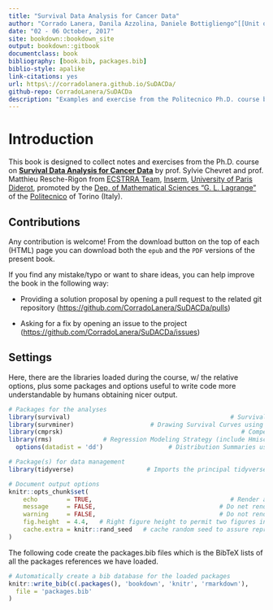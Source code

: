 ```yaml
--- 
title: "Survival Data Analysis for Cancer Data"
author: "Corrado Lanera, Danila Azzolina, Daniele Bottigliengo^[[Unit of Biostatistics, Epidemiology and Public Health](http://www.dctv.unipd.it/dipartimento/strutture/biostatistica) of the [Dep. of Cardiac, Thoracic and Vascular Sciences](http://www.dctv.unipd.it/) --- [Univ. of Padova](http://www.unipd.it/)]"
date: "02 - 06 October, 2017"
site: bookdown::bookdown_site
output: bookdown::gitbook
documentclass: book
bibliography: [book.bib, packages.bib]
biblio-style: apalike
link-citations: yes
url: https\://corradolanera.github.io/SuDACDa/
github-repo: CorradoLanera/SuDACDa
description: "Examples and exercise from the Politecnico Ph.D. course by prof. Sylvie Chevret and prof. Matthieu Resche-Rigon."
---
```


# Introduction {-}

This book is designed to collect notes and exercises from the Ph.D. course
on [__Survival Data Analysis for Cancer Data__](http://www.politocomunica.polito.it/events/appuntamenti/(idnews)/9665)
by prof. Sylvie Chevret
and prof. Matthieu Resche-Rigon from
[ECSTRRA Team](http://www.cress-umr1153.fr/),
[Inserm](https://www.inserm.fr/),
[University of Paris Diderot](https://www.univ-paris-diderot.fr/), promoted
by the
[Dep. of Mathematical Sciences "G. L. Lagrange"](http://www.disma.polito.it/) of
the [Politecnico](http://www.polito.it/) of Torino (Italy).


## Contributions {-}

Any contribution is welcome! From the download button on the top of each (HTML) page you can download both the `epub` and the `PDF` versions of the present book. 


If you find any mistake/typo or want to share ideas, you can help improve the book in the following way:

  - Providing a solution proposal by opening a pull request to the related git repository  (<https://github.com/CorradoLanera/SuDACDa/pulls>)
  
  - Asking for a fix by opening an issue to the project
   (<https://github.com/CorradoLanera/SuDACDa/issues>)




## Settings {-}

Here, there are the libraries loaded during the course, w/ the relative options,
plus some packages and options useful to write code more understandable by
humans obtaining nicer output.

```r
# Packages for the analyses
library(survival)                                            # Survival Analysis
library(survminer)                     # Drawing Survival Curves using 'ggplot2'
library(cmprsk)                                                 # Competing risk
library(rms)              # Regression Modeling Strategy (include Hmisc package)
  options(datadist = 'dd')                  # Distribution Summaries used by rms

# Package(s) for data management 
library(tidyverse)                    # Imports the principal tidyverse packages

# Document output options
knitr::opts_chunk$set(
	echo        = TRUE,                                      # Render all the code
	message     = FALSE,                                  # Do net render messages
	warning     = FALSE,                                  # Do not render warnings
	fig.height  = 4.4,   # Right figure height to permit two figures in a PDF page
	cache.extra = knitr::rand_seed   # cache random seed to assure reproducibility
)
```

The following code create the packages.bib files which is the BibTeX lists of
all the packages references we have loaded.

```r
# Automatically create a bib database for the loaded packages
knitr::write_bib(c(.packages(), 'bookdown', 'knitr', 'rmarkdown'),
  file = 'packages.bib'
)
```

